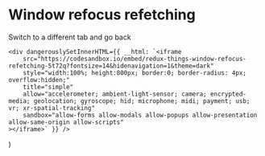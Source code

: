 
<Meta title="Examples/Window refocus refetching" />

# Window refocus refetching

Switch to a different tab and go back

    <div dangerouslySetInnerHTML={{ __html: `<iframe
        src="https://codesandbox.io/embed/redux-things-window-refocus-refetching-5t72q?fontsize=14&hidenavigation=1&theme=dark"
        style="width:100%; height:800px; border:0; border-radius: 4px; overflow:hidden;"
        title="simple"
        allow="accelerometer; ambient-light-sensor; camera; encrypted-media; geolocation; gyroscope; hid; microphone; midi; payment; usb; vr; xr-spatial-tracking"
        sandbox="allow-forms allow-modals allow-popups allow-presentation allow-same-origin allow-scripts"
    ></iframe>` }} />
)

<Example />
